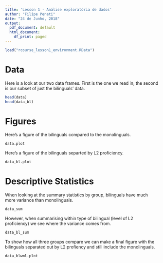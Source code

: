 ```yaml
---
title: 'Lesson 1 - Análise exploratória de dados'
author: "Filipe Penati"
date: "24 de Junho, 2018"
output:
  pdf_document: default
  html_document:
    df_print: paged
---
```

```r
load("rcourse_lesson1_environment.RData")
```

# Data

Here is a look at our two data frames. First is the one we read in, the second is our subset of just the bilinguals' data.

```r
head(data)
head(data_bl)
```

# Figures

Here's a figure of the bilinguals compared to the monolinguals.

```r
data.plot
```

Here's a figure of the bilinguals separted by L2 proficiency.

```r
data_bl.plot
```

# Descriptive Statistics

When looking at the summary statistics by group, bilinguals have much more variance than monolinguals.

```r
data_sum
```

However, when summarising within type of bilingual (level of L2 proficiency) we see where the variance comes from.

```r
data_bl_sum
```

To show how all three groups compare we can make a final figure with the bilinguals separated out by L2 profiency and still include the monolinguals.

```r
data_blwml.plot
```